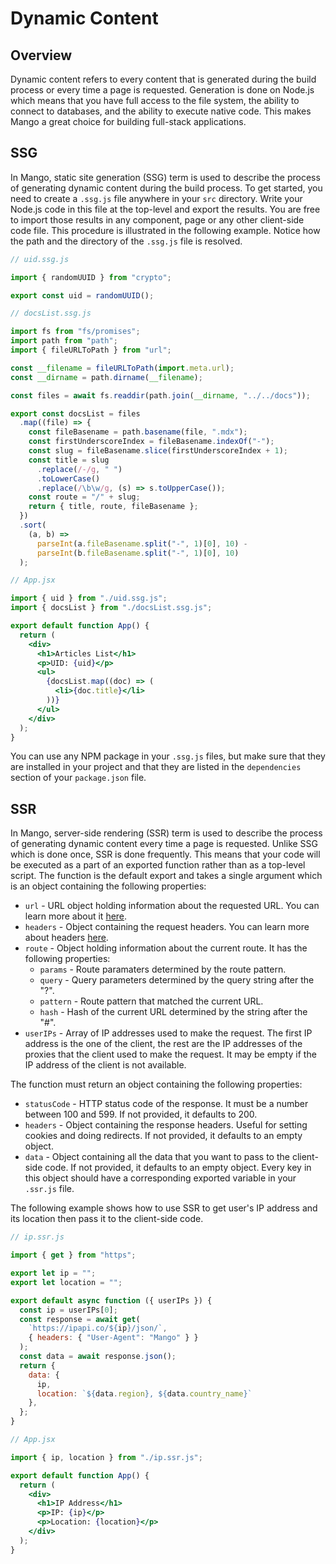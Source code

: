 # Dynamic Content

## Overview

Dynamic content refers to every content that is generated during the build process or every time a page is requested. Generation is done on Node.js which means that you have full access to the file system, the ability to connect to databases, and the ability to execute native code. This makes Mango a great choice for building full-stack applications.

## SSG

In Mango, static site generation (SSG) term is used to describe the process of generating dynamic content during the build process. To get started, you need to create a `.ssg.js` file anywhere in your `src` directory. Write your Node.js code in this file at the top-level and export the results. You are free to import those results in any component, page or any other client-side code file. This procedure is illustrated in the following example. Notice how the path and the directory of the `.ssg.js` file is resolved.

```javascript
// uid.ssg.js

import { randomUUID } from "crypto";

export const uid = randomUUID();
```

```javascript
// docsList.ssg.js

import fs from "fs/promises";
import path from "path";
import { fileURLToPath } from "url";

const __filename = fileURLToPath(import.meta.url);
const __dirname = path.dirname(__filename);

const files = await fs.readdir(path.join(__dirname, "../../docs"));

export const docsList = files
  .map((file) => {
    const fileBasename = path.basename(file, ".mdx");
    const firstUnderscoreIndex = fileBasename.indexOf("-");
    const slug = fileBasename.slice(firstUnderscoreIndex + 1);
    const title = slug
      .replace(/-/g, " ")
      .toLowerCase()
      .replace(/\b\w/g, (s) => s.toUpperCase());
    const route = "/" + slug;
    return { title, route, fileBasename };
  })
  .sort(
    (a, b) =>
      parseInt(a.fileBasename.split("-", 1)[0], 10) -
      parseInt(b.fileBasename.split("-", 1)[0], 10)
  );
```

```jsx
// App.jsx

import { uid } from "./uid.ssg.js";
import { docsList } from "./docsList.ssg.js";

export default function App() {
  return (
    <div>
      <h1>Articles List</h1>
      <p>UID: {uid}</p>
      <ul>
        {docsList.map((doc) => (
          <li>{doc.title}</li>
        ))}
      </ul>
    </div>
  );
}
```

You can use any NPM package in your `.ssg.js` files, but make sure that they are installed in your project and that they are listed in the `dependencies` section of your `package.json` file.

## SSR

In Mango, server-side rendering (SSR) term is used to describe the process of generating dynamic content every time a page is requested. Unlike SSG which is done once, SSR is done frequently. This means that your code will be executed as a part of an exported function rather than as a top-level script. The function is the default export and takes a single argument which is an object containing the following properties:

- `url` - URL object holding information about the requested URL. You can learn more about it [here](https://developer.mozilla.org/en-US/docs/Web/API/URL).
- `headers` - Object containing the request headers. You can learn more about headers [here](https://developer.mozilla.org/en-US/docs/Web/HTTP/Headers).
- `route` - Object holding information about the current route. It has the following properties:
  - `params` - Route paramaters determined by the route pattern.
  - `query` - Query parameters determined by the query string after the "?".
  - `pattern` - Route pattern that matched the current URL.
  - `hash` - Hash of the current URL determined by the string after the "#".
- `userIPs` - Array of IP addresses used to make the request. The first IP address is the one of the client, the rest are the IP addresses of the proxies that the client used to make the request. It may be empty if the IP address of the client is not available.

The function must return an object containing the following properties:

- `statusCode` - HTTP status code of the response. It must be a number between 100 and 599. If not provided, it defaults to 200.
- `headers` - Object containing the response headers. Useful for setting cookies and doing redirects. If not provided, it defaults to an empty object.
- `data` - Object containing all the data that you want to pass to the client-side code. If not provided, it defaults to an empty object. Every key in this object should have a corresponding exported variable in your `.ssr.js` file.

The following example shows how to use SSR to get user's IP address and its location then pass it to the client-side code.

```javascript
// ip.ssr.js

import { get } from "https";

export let ip = "";
export let location = "";

export default async function ({ userIPs }) {
  const ip = userIPs[0];
  const response = await get(
    `https://ipapi.co/${ip}/json/`,
    { headers: { "User-Agent": "Mango" } }
  );
  const data = await response.json();
  return {
    data: {
      ip,
      location: `${data.region}, ${data.country_name}`
    },
  };
}
```

```jsx
// App.jsx

import { ip, location } from "./ip.ssr.js";

export default function App() {
  return (
    <div>
      <h1>IP Address</h1>
      <p>IP: {ip}</p>
      <p>Location: {location}</p>
    </div>
  );
}
```
